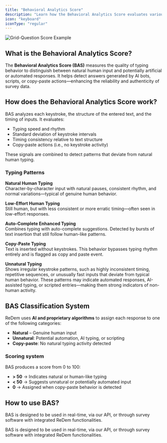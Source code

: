 ```yaml
---
title: "Behavioral Analytics Score"
description: "Learn how the Behavioral Analytics Score evaluates various typing behaviors"
icon: "keyboard"
iconType: "regular"
---
```


![Grid-Question Score Example](/images/BAS-Demo.gif)

## What is the Behavioral Analytics Score?

The **Behavioral Analytics Score (BAS)** measures the quality of typing behavior to distinguish between natural human input and potentially artificial or automated responses. It helps detect answers generated by AI bots, scripts, or copy-paste actions—enhancing the reliability and authenticity of survey data.

## How does the Behavioral Analytics Score work?

BAS analyzes each keystroke, the structure of the entered text, and the timing of inputs. It evaluates:

- Typing speed and rhythm
- Standard deviation of keystroke intervals
- Timing consistency relative to text structure
- Copy-paste actions (i.e., no keystroke activity)

These signals are combined to detect patterns that deviate from natural human typing.

<Card title="Start experimenting and explore the possibilities of BAS on your own." icon="keyboard" href="https://app.beta.redem.io/playground/bas" horizontal />

### Typing Patterns

**Natural Human Typing** <br />
Character-by-character input with natural pauses, consistent rhythm, and normal variations—typical of genuine human behavior.

**Low-Effort Human Typing** <br />
Still human, but with less consistent or more erratic timing—often seen in low-effort responses.

**Auto-Complete Enhanced Typing** <br />
Combines typing with auto-complete suggestions. Detected by bursts of text insertion that still follow human-like patterns.

**Copy-Paste Typing** <br />
Text is inserted without keystrokes. This behavior bypasses typing rhythm entirely and is flagged as copy and paste event.

**Unnatural Typing** <br />
Shows irregular keystroke patterns, such as highly inconsistent timing, repetitive sequences, or unusually fast inputs that deviate from typical human behavior. These patterns may indicate automated responses, AI-assisted typing, or scripted entries—making them strong indicators of non-human activity.

## BAS Classification System

ReDem uses **AI and proprietary algorithms** to assign each response to one of the following categories:

- **Natural** – Genuine human input
- **Unnatural**: Potential automation, AI typing, or scripting
- **Copy-paste**: No natural typing activity detected

### Scoring system

BAS produces a score from 0 to 100:

- **> 50** → Indicates natural or human-like typing
- **< 50** → Suggests unnatural or potentially automated input
- **0** → Assigned when copy-paste behavior is detected

## How to use BAS?

BAS is designed to be used in real-time, via our API, or through survey software with integrated ReDem functionalities.

BAS is designed to be used in real-time, via our API, or through survey software with integrated ReDem functionalities.